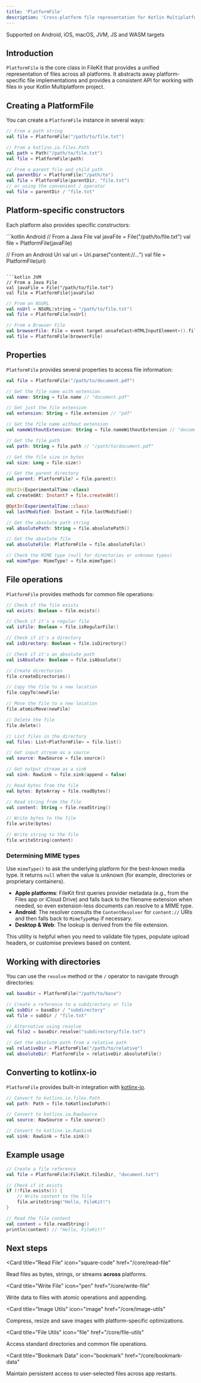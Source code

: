 ```yaml
---
title: 'PlatformFile'
description: 'Cross-platform file representation for Kotlin Multiplatform'
---
```


<Check>Supported on Android, iOS, macOS, JVM, JS and WASM targets</Check>

## Introduction

`PlatformFile` is the core class in FileKit that provides a unified representation of files across all platforms. It abstracts away platform-specific file implementations and provides a consistent API for working with files in your Kotlin Multiplatform project.

## Creating a PlatformFile

You can create a `PlatformFile` instance in several ways:

```kotlin
// From a path string
val file = PlatformFile("/path/to/file.txt")

// From a kotlinx.io.files.Path
val path = Path("/path/to/file.txt")
val file = PlatformFile(path)

// From a parent file and child path
val parentDir = PlatformFile("/path/to")
val file = PlatformFile(parentDir, "file.txt")
// or using the convenient / operator
val file = parentDir / "file.txt"
```

## Platform-specific constructors

Each platform also provides specific constructors:

<CodeGroup>
```kotlin Android
// From a Java File
val javaFile = File("/path/to/file.txt")
val file = PlatformFile(javaFile)

// From an Android Uri
val uri = Uri.parse("content://...")
val file = PlatformFile(uri)
```

```kotlin JVM
// From a Java File
val javaFile = File("/path/to/file.txt")
val file = PlatformFile(javaFile)
```

```kotlin iOS/macOS
// From an NSURL
val nsUrl = NSURL(string = "/path/to/file.txt")
val file = PlatformFile(nsUrl)
```

```kotlin JS/WASM
// From a Browser File
val browserFile: File = event.target.unsafeCast<HTMLInputElement>().files[0]
val file = PlatformFile(browserFile)
```
</CodeGroup>

## Properties

`PlatformFile` provides several properties to access file information:

```kotlin
val file = PlatformFile("/path/to/document.pdf")

// Get the file name with extension
val name: String = file.name // "document.pdf"

// Get just the file extension
val extension: String = file.extension // "pdf"

// Get the file name without extension
val nameWithoutExtension: String = file.nameWithoutExtension // "document"

// Get the file path
val path: String = file.path // "/path/to/document.pdf"

// Get the file size in bytes
val size: Long = file.size()

// Get the parent directory
val parent: PlatformFile? = file.parent()

@OptIn(ExperimentalTime::class)
val createdAt: Instant? = file.createdAt()

@OptIn(ExperimentalTime::class)
val lastModified: Instant = file.lastModified()

// Get the absolute path string
val absolutePath: String = file.absolutePath()

// Get the absolute file
val absoluteFile: PlatformFile = file.absoluteFile()

// Check the MIME type (null for directories or unknown types)
val mimeType: MimeType? = file.mimeType()
```

## File operations

`PlatformFile` provides methods for common file operations:

```kotlin
// Check if the file exists
val exists: Boolean = file.exists()

// Check if it's a regular file
val isFile: Boolean = file.isRegularFile()

// Check if it's a directory
val isDirectory: Boolean = file.isDirectory()

// Check if it's an absolute path
val isAbsolute: Boolean = file.isAbsolute()

// Create directories
file.createDirectories()

// Copy the file to a new location
file.copyTo(newFile)

// Move the file to a new location
file.atomicMove(newFile)

// Delete the file
file.delete()

// List files in the directory
val files: List<PlatformFile> = file.list()

// Get input stream as a source
val source: RawSource = file.source()

// Get output stream as a sink
val sink: RawSink = file.sink(append = false)

// Read bytes from the file
val bytes: ByteArray = file.readBytes()

// Read string from the file
val content: String = file.readString()

// Write bytes to the file
file.write(bytes)

// Write string to the file
file.writeString(content)
```

### Determining MIME types

Use `mimeType()` to ask the underlying platform for the best-known media type. It returns `null` when the value is unknown (for example, directories or proprietary containers).

- **Apple platforms**: FileKit first queries provider metadata (e.g., from the Files app or iCloud Drive) and falls back to the filename extension when needed, so even extension-less documents can resolve to a MIME type.
- **Android**: The resolver consults the `ContentResolver` for `content://` URIs and then falls back to `MimeTypeMap` if necessary.
- **Desktop & Web**: The lookup is derived from the file extension.

This utility is helpful when you need to validate file types, populate upload headers, or customise previews based on content.

## Working with directories

You can use the `resolve` method or the `/` operator to navigate through directories:

```kotlin
val baseDir = PlatformFile("/path/to/base")

// Create a reference to a subdirectory or file
val subDir = baseDir / "subdirectory"
val file = subDir / "file.txt"

// Alternative using resolve
val file2 = baseDir.resolve("subdirectory/file.txt")

// Get the absolute path from a relative path
val relativeDir = PlatformFile("/path/to/relative")
val absoluteDir: PlatformFile = relativeDir.absoluteFile()
```

## Converting to kotlinx-io

`PlatformFile` provides built-in integration with [kotlinx-io](https://github.com/Kotlin/kotlinx-io).

```kotlin
// Convert to kotlinx.io.files.Path
val path: Path = file.toKotlinxIoPath()

// Convert to kotlinx.io.RawSource
val source: RawSource = file.source()

// Convert to kotlinx.io.RawSink
val sink: RawSink = file.sink()
```

## Example usage

```kotlin
// Create a file reference
val file = PlatformFile(FileKit.filesDir, "document.txt")

// Check if it exists
if (!file.exists()) {
    // Write content to the file
    file.writeString("Hello, FileKit!")
}

// Read the file content
val content = file.readString()
println(content) // "Hello, FileKit!"
```

## Next steps

<CardGroup>

<Card
  title="Read File"
  icon="square-code"
  href="/core/read-file"
>
  Read files as bytes, strings, or streams **across** platforms.
</Card>

<Card
  title="Write File"
  icon="pen"
  href="/core/write-file"
>
  Write data to files with atomic operations and appending.
</Card>

<Card
  title="Image Utils"
  icon="image"
  href="/core/image-utils"
>
  Compress, resize and save images with platform-specific optimizations.
</Card>

<Card
  title="File Utils"
  icon="file"
  href="/core/file-utils"
>
  Access standard directories and common file operations.
</Card>

<Card
  title="Bookmark Data"
  icon="bookmark"
  href="/core/bookmark-data"
>
  Maintain persistent access to user-selected files across app restarts.
</Card>

</CardGroup>
